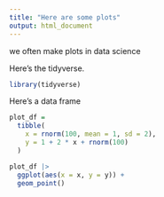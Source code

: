 ```yaml
---
title: "Here are some plots"
output: html_document
---
```


we often make plots in data science

Here's the tidyverse.

```r
library(tidyverse)
```

Here's a data frame

```r
plot_df =
  tibble(
    x = rnorm(100, mean = 1, sd = 2),
    y = 1 + 2 * x + rnorm(100)
  )
```


```r
plot_df |>
  ggplot(aes(x = x, y = y)) +
  geom_point()
```


